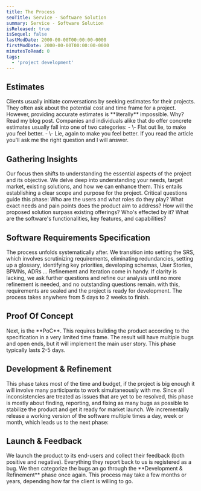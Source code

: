 ```yaml
---
title: The Process
seoTitle: Service - Software Solution
summary: Service - Software Solution
isReleased: true
isSequel: false
lastModDate: 2000-00-00T00:00:00-0000
firstModDate: 2000-00-00T00:00:00-0000
minutesToRead: 0
tags:
  - 'project development'
---
```

<H2>Estimates</H2>
<C>
Clients usually initiate conversations by seeking estimates for their projects. They often ask about the potential cost and time frame for a project. However, providing accurate estimates is **literally** impossible.
Why? Read my blog <L href="/blog/project-estimates">post</L>.
<S3/>
Companies and individuals alike that do offer concrete estimates usually fall into one of two categories:
<S2/>
- \- Flat out lie, to make you feel better.
- \- Lie, again to make you feel better.
<S3/>
If you read the article you'll ask me the right question and I will answer.
</C>
<H2>Gathering Insights</H2>
<C>
Our focus then shifts to understanding the essential aspects of the project and its objective.
<S3/>
We delve deep into understanding your needs, target market, existing solutions, and how we can enhance them. This entails establishing a clear scope and purpose for the project. Critical questions guide this phase: Who are the users and what roles do they play? What exact needs and pain points does the product aim to address? How will the proposed solution surpass existing offerings? Who's effected by it? What are the software's functionalities, key features, and capabilities? 
</C>
<H2>Software Requirements Specification</H2>
<C>
The process unfolds systematically after. We transition into setting the <L href="https://standards.ieee.org/ieee/830/1222/">SRS</L>, which involves scrutinizing <L href="/services/glossary#requirements">requirements</L>, eliminating redundancies, setting up a <L href="/services/glossary">glossary</L>, identifying key priorities, developing schemas, <L href="/services/glossary#user-stories">User Stories</L>, <L href="https://www.bpmn.org/">BPMNs</L>, <L href="https://github.com/joelparkerhenderson/architecture-decision-record">ADRs</L> ... 
<S2/> 
Refinement and Iteration come in handy. If clarity is lacking, we ask further questions and refine our analysis until no more refinement is needed, and no outstanding questions remain. with this, requirements are sealed and the project is ready for development. The process takes anywhere from 5 days to 2 weeks to finish.
</C>
<H2>Proof Of Concept</H2>
<C>
Next, is the **PoC**. This requires building the product according to the specification in a very limited time frame. The result will have multiple bugs and open ends, but it will implement the main user story. This phase typically lasts 2-5 days.
</C>
<H2>Development & Refinement</H2>
<C>
This phase takes most of the time and budget, if the project is big enough it will involve many <L href="/services/glossary#team">participants</L> to work simultaneously with me. Since all inconsistencies are treated as <L href="/services/glossary#ticket">issues</L> that are yet to be resolved, this phase is mostly about finding, reporting, and fixing as many <L href="/services/glossary#ticket">bugs</L> as possible to stabilize the product and get it ready for market launch. We incrementally release a working version of the software multiple times a day, week or month, which leads us to the next phase:
</C>
<H2>Launch & Feedback</H2>
<C>
We launch the product to its end-users and collect their feedback (both positive and negative). Everything they report back to us is registered as a bug. We then categorize the bugs an go through the **Development & Refinement** phase once again. This process may take a few months or years, depending how <L href="/blog/project-estimates#stop-or-continue">far</L> the client is willing to go.
</C>
